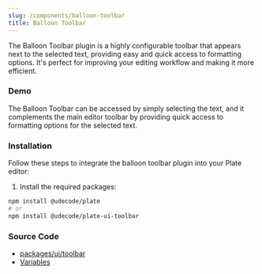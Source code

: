 ```yaml
---
slug: /components/balloon-toolbar
title: Balloon Toolbar
---
```


The Balloon Toolbar plugin is a highly configurable toolbar that appears next to the selected text,
providing easy and quick access to formatting options. It's perfect for improving your editing workflow and making it more efficient.

### Demo

The Balloon Toolbar can be accessed by simply selecting the text,
and it complements the main editor toolbar by providing quick access to formatting options for the selected text.









<BalloonToolbarSandpack />

### Installation

Follow these steps to integrate the balloon toolbar plugin into your Plate editor:


1. Install the required packages:

```bash npm2yarn
npm install @udecode/plate
# or
npm install @udecode/plate-ui-toolbar
```


### Source Code

- [packages/ui/toolbar](https://github.com/udecode/plate/tree/main/packages/ui/toolbar/src)
- [Variables](https://github.com/udecode/plate/blob/main/examples/src)

